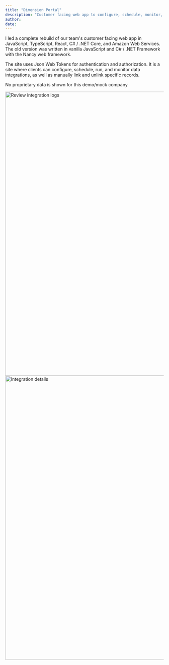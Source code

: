 ```yaml
---
title: "Dimension Portal"
description: "Customer facing web app to configure, schedule, monitor, and run data integrations."
author:
date:
---
```



I led a complete rebuild of our team's customer facing web app in JavaScript, TypeScript, React, C# / .NET Core, and Amazon Web Services. The old version was written in vanilla JavaScript and C# / .NET Framework with the Nancy web framework.

The site uses Json Web Tokens for authentication and authorization. It is a site where clients can configure, schedule, run, and monitor data integrations, as well as manually link and unlink specific records.

No proprietary data is shown for this demo/mock company

<Image src={review} alt="Review integration logs" width="900" />

<Image src={details} alt="Integration details" width="900" />
